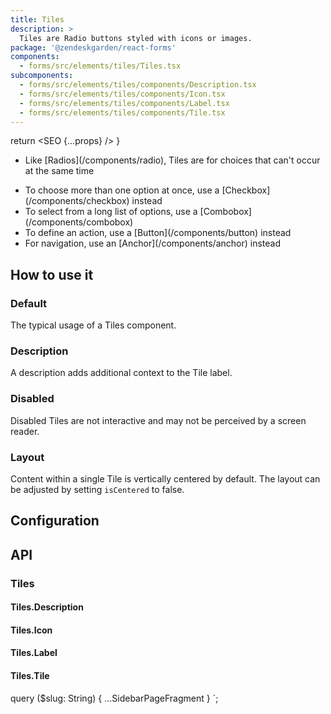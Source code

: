 ```yaml
---
title: Tiles
description: >
  Tiles are Radio buttons styled with icons or images.
package: '@zendeskgarden/react-forms'
components:
  - forms/src/elements/tiles/Tiles.tsx
subcomponents:
  - forms/src/elements/tiles/components/Description.tsx
  - forms/src/elements/tiles/components/Icon.tsx
  - forms/src/elements/tiles/components/Label.tsx
  - forms/src/elements/tiles/components/Tile.tsx
---
```



  return <SEO {...props} />
}

<Usage>
  <Use>
    <ul>
      <li>
        <Markdown>
          Like [Radios](/components/radio), Tiles are for choices that can't occur at the same time
        </Markdown>
      </li>
    </ul>
  </Use>
  <Misuse>
    <ul>
      <li>
        <Markdown>
          To choose more than one option at once, use a [Checkbox](/components/checkbox) instead
        </Markdown>
      </li>
      <li>
        <Markdown>
          To select from a long list of options, use a [Combobox](/components/combobox)
        </Markdown>
      </li>
      <li>
        <Markdown>To define an action, use a [Button](/components/button) instead</Markdown>
      </li>
      <li>
        <Markdown>For navigation, use an [Anchor](/components/anchor) instead</Markdown>
      </li>
    </ul>
  </Misuse>
</Usage>

## How to use it

### Default

The typical usage of a Tiles component.


<CodeExample code={DefaultCode}>
  <Default />
</CodeExample>

### Description

A description adds additional context to the Tile label.


<CodeExample code={DescriptionCode}>
  <Description />
</CodeExample>

### Disabled

Disabled Tiles are not interactive and may not be perceived by a screen reader.


<CodeExample code={DisabledCode}>
  <Disabled />
</CodeExample>

### Layout

Content within a single Tile is vertically centered by default. The layout can
be adjusted by setting `isCentered` to false.


<CodeExample code={LayoutCode}>
  <Layout />
</CodeExample>

## Configuration

<Configuration reactPackage={props.data.mdx.package} components={props.data.mdx.components} />

## API

### Tiles

<Component components={props.data.mdx.components} componentName="tiles" />

<PropSheet components={props.data.mdx.components} componentName="tiles" />

#### Tiles.Description

<Component components={props.data.mdx.subcomponents} componentName="tiles.description" />

<PropSheet components={props.data.mdx.subcomponents} componentName="tiles.description" />

#### Tiles.Icon

<Component components={props.data.mdx.subcomponents} componentName="tiles.icon" />

<PropSheet components={props.data.mdx.subcomponents} componentName="tiles.icon" />

#### Tiles.Label

<Component components={props.data.mdx.subcomponents} componentName="tiles.label" />

<PropSheet components={props.data.mdx.subcomponents} componentName="tiles.label" />

#### Tiles.Tile

<Component components={props.data.mdx.subcomponents} componentName="tiles.tile" />

<PropSheet components={props.data.mdx.subcomponents} componentName="tiles.tile" />


  query ($slug: String) {
    ...SidebarPageFragment
  }
`;
